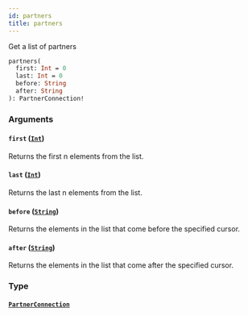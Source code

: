 ```yaml
---
id: partners
title: partners
---
```


Get a list of partners

```graphql
partners(
  first: Int = 0
  last: Int = 0
  before: String
  after: String
): PartnerConnection!

```

### Arguments

#### `first` ([`Int`](/apis/shared-apis/adminidentity-api/reference/scalars/int))

Returns the first n elements from the list.

#### `last` ([`Int`](/apis/shared-apis/adminidentity-api/reference/scalars/int))

Returns the last n elements from the list.

#### `before` ([`String`](/apis/shared-apis/adminidentity-api/reference/scalars/string))

Returns the elements in the list that come before the specified cursor.

#### `after` ([`String`](/apis/shared-apis/adminidentity-api/reference/scalars/string))

Returns the elements in the list that come after the specified cursor.

### Type

#### [`PartnerConnection`](/apis/shared-apis/adminidentity-api/reference/objects/partner-connection)
